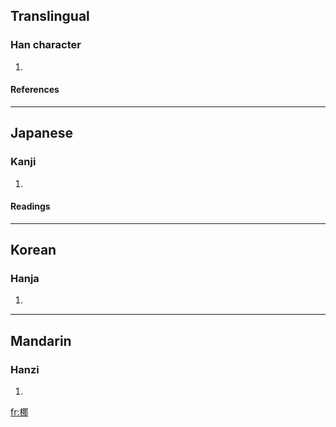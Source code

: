 ==Translingual==
===Han character===
{{Han char|rn=75|rad=木|as=07|sn=11|four=4792<sub>7</sub>|canj=木尸手中 (DSQL)}}
# {{defn|Han|sort=木07}}
====References====
{{Han ref|kx=0529.110|dkj=14856|dj=0917.220|hdz=21208.040|uh=689B|ud=26779|bh=D5CA|bd=54730}}

----
==Japanese==
===Kanji===
{{ja-kanji|grade=|rs=木07}}
# {{defn|Japanese}} 
====Readings====
{{ja-readings|on=[[だ]] (da), [[な]] (na)|kun=[[なぎ]] (nagi)}}

----
==Korean==
===Hanja===
{{ko-hanja|hangeul=나|eumhun=|rv=na|mr=na|y=na}}
# {{defn|Korean}}

----
==Mandarin==
===Hanzi===
{{cmn-hanzi|pin=[[nuó]] (nuo2)|wg=no<sup>2</sup>}}
# {{defn|Mandarin}}

[[fr:梛]]